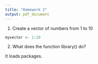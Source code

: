 ```yaml
---
title: "Homework 2"
output: pdf_document
---
```


1. Create a vector of numbers from 1 to 10
```r
myvector <- 1:10 
```

2. What does the function library() do?

It loads packages. 

